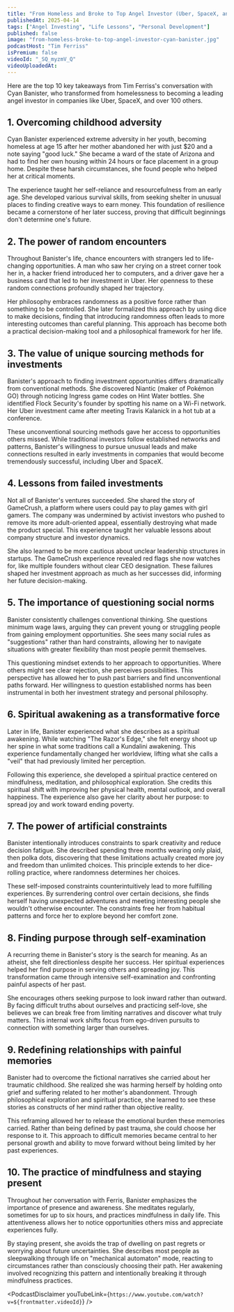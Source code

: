 ```yaml
---
title: "From Homeless and Broke to Top Angel Investor (Uber, SpaceX, and 100+ More) — Cyan Banister"
publishedAt: 2025-04-14
tags: ["Angel Investing", "Life Lessons", "Personal Development"]
published: false
image: "from-homeless-broke-to-top-angel-investor-cyan-banister.jpg"
podcastHost: "Tim Ferriss"
isPremium: false
videoId: "_SQ_myzmV_Q"
videoUploadedAt: 
---
```



<PodcastSummaryPageLayout frontmatter={frontmatter}>

Here are the top 10 key takeaways from Tim Ferriss's conversation with Cyan Banister, who transformed from homelessness to becoming a leading angel investor in companies like Uber, SpaceX, and over 100 others.


## 1. Overcoming childhood adversity
Cyan Banister experienced extreme adversity in her youth, becoming homeless at age 15 after her mother abandoned her with just $20 and a note saying "good luck." She became a ward of the state of Arizona and had to find her own housing within 24 hours or face placement in a group home. Despite these harsh circumstances, she found people who helped her at critical moments.

The experience taught her self-reliance and resourcefulness from an early age. She developed various survival skills, from seeking shelter in unusual places to finding creative ways to earn money. This foundation of resilience became a cornerstone of her later success, proving that difficult beginnings don't determine one's future.

## 2. The power of random encounters
Throughout Banister's life, chance encounters with strangers led to life-changing opportunities. A man who saw her crying on a street corner took her in, a hacker friend introduced her to computers, and a driver gave her a business card that led to her investment in Uber. Her openness to these random connections profoundly shaped her trajectory.

Her philosophy embraces randomness as a positive force rather than something to be controlled. She later formalized this approach by using dice to make decisions, finding that introducing randomness often leads to more interesting outcomes than careful planning. This approach has become both a practical decision-making tool and a philosophical framework for her life.

## 3. The value of unique sourcing methods for investments
Banister's approach to finding investment opportunities differs dramatically from conventional methods. She discovered Niantic (maker of Pokémon GO) through noticing Ingress game codes on Hint Water bottles. She identified Flock Security's founder by spotting his name on a Wi-Fi network. Her Uber investment came after meeting Travis Kalanick in a hot tub at a conference.

These unconventional sourcing methods gave her access to opportunities others missed. While traditional investors follow established networks and patterns, Banister's willingness to pursue unusual leads and make connections resulted in early investments in companies that would become tremendously successful, including Uber and SpaceX.

## 4. Lessons from failed investments
Not all of Banister's ventures succeeded. She shared the story of GameCrush, a platform where users could pay to play games with girl gamers. The company was undermined by activist investors who pushed to remove its more adult-oriented appeal, essentially destroying what made the product special. This experience taught her valuable lessons about company structure and investor dynamics.

She also learned to be more cautious about unclear leadership structures in startups. The GameCrush experience revealed red flags she now watches for, like multiple founders without clear CEO designation. These failures shaped her investment approach as much as her successes did, informing her future decision-making.

## 5. The importance of questioning social norms
Banister consistently challenges conventional thinking. She questions minimum wage laws, arguing they can prevent young or struggling people from gaining employment opportunities. She sees many social rules as "suggestions" rather than hard constraints, allowing her to navigate situations with greater flexibility than most people permit themselves.

This questioning mindset extends to her approach to opportunities. Where others might see clear rejection, she perceives possibilities. This perspective has allowed her to push past barriers and find unconventional paths forward. Her willingness to question established norms has been instrumental in both her investment strategy and personal philosophy.

## 6. Spiritual awakening as a transformative force
Later in life, Banister experienced what she describes as a spiritual awakening. While watching "The Razor's Edge," she felt energy shoot up her spine in what some traditions call a Kundalini awakening. This experience fundamentally changed her worldview, lifting what she calls a "veil" that had previously limited her perception.

Following this experience, she developed a spiritual practice centered on mindfulness, meditation, and philosophical exploration. She credits this spiritual shift with improving her physical health, mental outlook, and overall happiness. The experience also gave her clarity about her purpose: to spread joy and work toward ending poverty.

## 7. The power of artificial constraints
Banister intentionally introduces constraints to spark creativity and reduce decision fatigue. She described spending three months wearing only plaid, then polka dots, discovering that these limitations actually created more joy and freedom than unlimited choices. This principle extends to her dice-rolling practice, where randomness determines her choices.

These self-imposed constraints counterintuitively lead to more fulfilling experiences. By surrendering control over certain decisions, she finds herself having unexpected adventures and meeting interesting people she wouldn't otherwise encounter. The constraints free her from habitual patterns and force her to explore beyond her comfort zone.

## 8. Finding purpose through self-examination
A recurring theme in Banister's story is the search for meaning. As an atheist, she felt directionless despite her success. Her spiritual experiences helped her find purpose in serving others and spreading joy. This transformation came through intensive self-examination and confronting painful aspects of her past.

She encourages others seeking purpose to look inward rather than outward. By facing difficult truths about ourselves and practicing self-love, she believes we can break free from limiting narratives and discover what truly matters. This internal work shifts focus from ego-driven pursuits to connection with something larger than ourselves.

## 9. Redefining relationships with painful memories
Banister had to overcome the fictional narratives she carried about her traumatic childhood. She realized she was harming herself by holding onto grief and suffering related to her mother's abandonment. Through philosophical exploration and spiritual practice, she learned to see these stories as constructs of her mind rather than objective reality.

This reframing allowed her to release the emotional burden these memories carried. Rather than being defined by past trauma, she could choose her response to it. This approach to difficult memories became central to her personal growth and ability to move forward without being limited by her past experiences.

## 10. The practice of mindfulness and staying present
Throughout her conversation with Ferris, Banister emphasizes the importance of presence and awareness. She meditates regularly, sometimes for up to six hours, and practices mindfulness in daily life. This attentiveness allows her to notice opportunities others miss and appreciate experiences fully.

By staying present, she avoids the trap of dwelling on past regrets or worrying about future uncertainties. She describes most people as sleepwalking through life on "mechanical automaton" mode, reacting to circumstances rather than consciously choosing their path. Her awakening involved recognizing this pattern and intentionally breaking it through mindfulness practices.

<PodcastDisclaimer youTubeLink={`https://www.youtube.com/watch?v=${frontmatter.videoId}`} />

</PodcastSummaryPageLayout>
